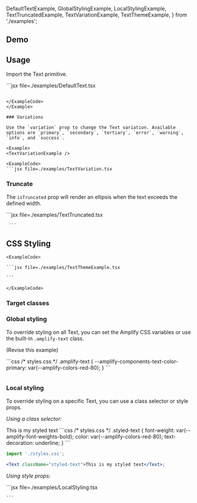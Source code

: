   DefaultTextExample,
  GlobalStylingExample,
  LocalStylingExample,
  TextTruncatedExample,
  TextVariationExample,
  TextThemeExample,
} from './examples';

## Demo

<TextDemo />

## Usage

Import the Text primitive.

<Example>
  <DefaultTextExample />
  <ExampleCode>
  ```jsx file=./examples/DefaultText.tsx
  
  ```

  </ExampleCode>
</Example>

### Variations

Use the `variation` prop to change the Text variation. Available options are `primary`, `secondary`, `tertiary`, `error`, `warning`, `info`, and `success`.

<Example>
  <TextVariationExample />

  <ExampleCode>
  ```jsx file=./examples/TextVariation.tsx
  ```
  </ExampleCode>
</Example>

### Truncate

The `isTruncated` prop will render an ellipsis when the text exceeds the defined width.

<Example>
  <TextTruncatedExample />
  <ExampleCode>
      ```jsx file=./examples/TextTruncated.tsx

     ```

  </ExampleCode>
</Example>

## CSS Styling

<ThemeExample component="Text">
  <Example>
    <TextThemeExample />
    
    <ExampleCode>

    ```jsx file=./examples/TextThemeExample.tsx

    ```

    </ExampleCode>
  </Example>
</ThemeExample>

### Target classes

<ComponentStyleDisplay componentName="Text" />

### Global styling

To override styling on all Text, you can set the Amplify CSS variables or use the built-in `.amplify-text` class.

(Revise this example)

<Example>
  <GlobalStylingExample />
  <ExampleCode>
```css
/* styles.css */
.amplify-text {
  --amplify-components-text-color-primary: var(--amplify-colors-red-80);
}
```

```jsx file=./examples/GlobalStyling.tsx

```

  </ExampleCode>
</Example>

### Local styling

To override styling on a specific Text, you can use a class selector or style props.

_Using a class selector:_

<Example>
  <Text className="styled-text">This is my styled text</Text>
  <ExampleCode>
    ```css
/* styles.css */
.styled-text {
  font-weight: var(--amplify-font-weights-bold);
  color: var(--amplify-colors-red-80);
  text-decoration: underline;
}
```

```jsx
import './styles.css';

<Text className="styled-text">This is my styled text</Text>;
```

  </ExampleCode>
</Example>

_Using style props:_

<Example>
  <LocalStylingExample />
  <ExampleCode>
    ```jsx file=./examples/LocalStyling.tsx

    ```

  </ExampleCode>
</Example>
